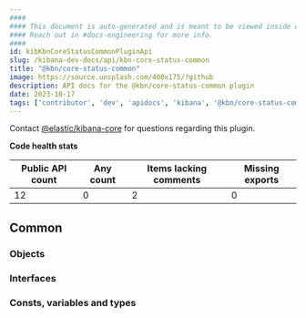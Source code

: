 ```yaml
---
####
#### This document is auto-generated and is meant to be viewed inside our experimental, new docs system.
#### Reach out in #docs-engineering for more info.
####
id: kibKbnCoreStatusCommonPluginApi
slug: /kibana-dev-docs/api/kbn-core-status-common
title: "@kbn/core-status-common"
image: https://source.unsplash.com/400x175/?github
description: API docs for the @kbn/core-status-common plugin
date: 2023-10-17
tags: ['contributor', 'dev', 'apidocs', 'kibana', '@kbn/core-status-common']
---
```




Contact [@elastic/kibana-core](https://github.com/orgs/elastic/teams/kibana-core) for questions regarding this plugin.

**Code health stats**

| Public API count  | Any count | Items lacking comments | Missing exports |
|-------------------|-----------|------------------------|-----------------|
| 12 | 0 | 2 | 0 |

## Common

### Objects
<DocDefinitionList data={kbnCoreStatusCommonObj.common.objects}/>

### Interfaces
<DocDefinitionList data={kbnCoreStatusCommonObj.common.interfaces}/>

### Consts, variables and types
<DocDefinitionList data={kbnCoreStatusCommonObj.common.misc}/>

